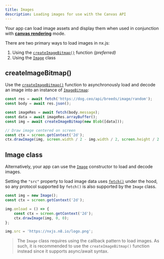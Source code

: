 ```yaml
---
title: Images
description: Loading images for use with the Canvas API
---
```



Your app can load image assets and display them when used in
conjunction with [**canvas rendering**](/runtime/rendering/canvas) mode.

There are two primary ways to load images in nx.js:

1. Using the [`createImageBitmap()`](#createimagebitmap) function _(preferred)_
1. Using the [`Image`](#image-class) class

## createImageBitmap()

Use the [`createImageBitmap()`](/runtime/api/functions/createImageBitmap) function to
asynchronously load and decode an image into an instance of [`ImageBitmap`](/runtime/api/classes/ImageBitmap):

```typescript
const res = await fetch('https://dog.ceo/api/breeds/image/random');
const body = await res.json();

const imageRes = await fetch(body.message);
const data = await imageRes.arrayBuffer();
const img = await createImageBitmap(new Blob([data]));

// Draw image centered on screen
const ctx = screen.getContext('2d');
ctx.drawImage(img, screen.width / 2 - img.width / 2, screen.height / 2 - img.height / 2);
```

<Screenshot src={DogScreenshot} />

## Image class

Alternatively, your app can use the [`Image`](/runtime/api/classes/Image)
constructor to load and decode images.

Setting the `"src"` property to load image data uses [`fetch()`](/runtime/api/functions/fetch) under
the hood, so any protocol supported by `fetch()` is also supported by the `Image` class.

```typescript
const img = new Image();
const ctx = screen.getContext('2d');

img.onload = () => {
    const ctx = screen.getContext('2d');
    ctx.drawImage(img, 0, 0);
};

img.src = 'https://nxjs.n8.io/logo.png';
```

> The `Image` class requires using the callback pattern to load images. As such, it is
> recommended to use the `createImageBitmap()` function instead since it supports async/await syntax.
